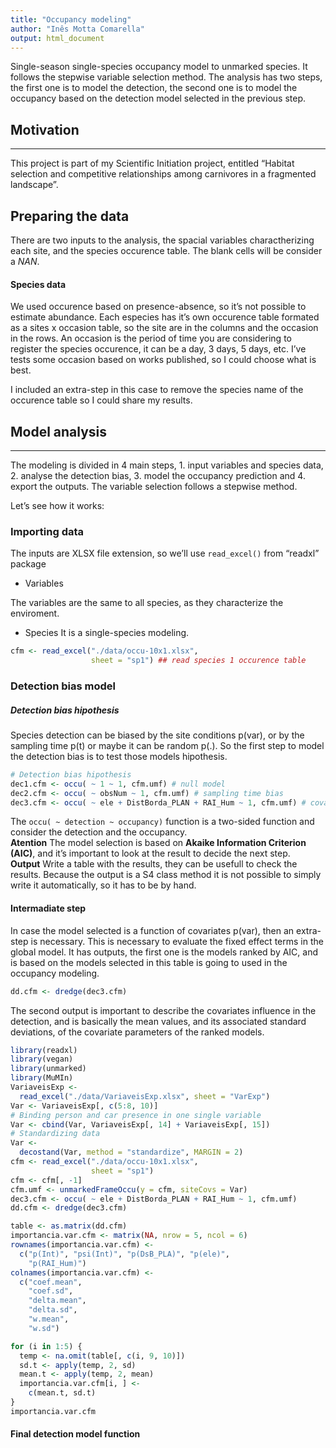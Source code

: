 ```yaml
---
title: "Occupancy modeling"
author: "Inês Motta Comarella"
output: html_document
---
```



Single-season single-species occupancy model to unmarked species. It follows the stepwise variable selection method. The analysis has two steps, the first one is to model the detection, the second one is to model the occupancy based on the detection model selected in the previous step.

## Motivation
***
This project is part of my Scientific Initiation project, entitled "Habitat selection and competitive relationships among carnivores in a fragmented landscape".


## Preparing the data

There are two inputs to the analysis, the spacial variables charactherizing each site, and the species occurence table. The blank cells will be consider a *NAN*.  

#### Species data

We used occurence based on presence-absence, so it's not possible to estimate abundance. Each especies has it's own occurence table formated as a sites x occasion table, so the site are in the columns and the occasion in the rows. An occasion is the period of time you are considering to register the species occurence, it can be a day, 3 days, 5 days, etc. I've tests some occasion based on works published, so I could choose what is best.

I included an extra-step in this case to remove the species name of the occurence table so I could share my results.



## Model analysis
***
The modeling is divided in 4 main steps, 1. input variables and species data, 2. analyse the detection bias, 3. model the occupancy prediction and 4. export the outputs. The variable selection follows a stepwise method. 

Let's see how it works:

### Importing data
The inputs are XLSX file extension, so we'll use `read_excel()` from "readxl" package

* Variables

The variables are the same to all species, as they characterize the enviroment. 

* Species
It is a single-species modeling.

```r
cfm <- read_excel("./data/occu-10x1.xlsx",
                  sheet = "sp1") ## read species 1 occurence table
```


### Detection bias model

##### Detection bias hipothesis
Species detection can be biased by the site conditions p(var), or by the sampling time p(t) or maybe it can be random p(.). So the first step to model the detection bias is to test those models hipothesis.

```r
# Detection bias hipothesis
dec1.cfm <- occu( ~ 1 ~ 1, cfm.umf) # null model
dec2.cfm <- occu( ~ obsNum ~ 1, cfm.umf) # sampling time bias
dec3.cfm <- occu( ~ ele + DistBorda_PLAN + RAI_Hum ~ 1, cfm.umf) # covariates bias
```

The `occu( ~ detection ~ occupancy)` function is a two-sided function and consider the detection and the occupancy.  
**Atention**
The model selection is based on **Akaike Information Criterion (AIC)**, and it's important to look at the result to decide the next step.  
**Output**
Write a table with the results, they can be usefull to check the results. Because the output is a S4 class method it is not possible to simply write it automatically, so it has to be by hand.

#### Intermadiate step
In case the model selected is a function of covariates p(var), then an extra-step is necessary. This is necessary to evaluate the fixed effect terms in the global model.
It has outputs, the first one is the models ranked by AIC, and is based on the models selected in this table is going to used in the occupancy modeling. 

```r
dd.cfm <- dredge(dec3.cfm)
```

The second output is important to describe the covariates influence in the detection, and is basically the mean values, and its associated standard deviations, of the covariate parameters of the ranked models. 


```r
library(readxl)
library(vegan)
library(unmarked)
library(MuMIn)
VariaveisExp <-
  read_excel("./data/VariaveisExp.xlsx", sheet = "VarExp")
Var <- VariaveisExp[, c(5:8, 10)]
# Binding person and car presence in one single variable
Var <- cbind(Var, VariaveisExp[, 14] + VariaveisExp[, 15])
# Standardizing data
Var <-
  decostand(Var, method = "standardize", MARGIN = 2)
cfm <- read_excel("./data/occu-10x1.xlsx",
                  sheet = "sp1")
cfm <- cfm[, -1]
cfm.umf <- unmarkedFrameOccu(y = cfm, siteCovs = Var)
dec3.cfm <- occu( ~ ele + DistBorda_PLAN + RAI_Hum ~ 1, cfm.umf)
dd.cfm <- dredge(dec3.cfm)

table <- as.matrix(dd.cfm)
importancia.var.cfm <- matrix(NA, nrow = 5, ncol = 6)
rownames(importancia.var.cfm) <-
  c("p(Int)", "psi(Int)", "p(DsB_PLA)", "p(ele)",
    "p(RAI_Hum)")
colnames(importancia.var.cfm) <-
  c("coef.mean",
    "coef.sd",
    "delta.mean",
    "delta.sd",
    "w.mean",
    "w.sd")

for (i in 1:5) {
  temp <- na.omit(table[, c(i, 9, 10)])
  sd.t <- apply(temp, 2, sd)
  mean.t <- apply(temp, 2, mean)
  importancia.var.cfm[i, ] <-
    c(mean.t, sd.t)
}
importancia.var.cfm


```


#### Final detection model function







